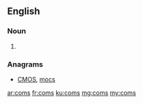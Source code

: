 ==English==

===Noun===
{{head|en}}

# {{plural of|com}}

===Anagrams===
* [[CMOS#English|CMOS]], [[mocs#English|mocs]]

[[ar:coms]]
[[fr:coms]]
[[ku:coms]]
[[mg:coms]]
[[my:coms]]